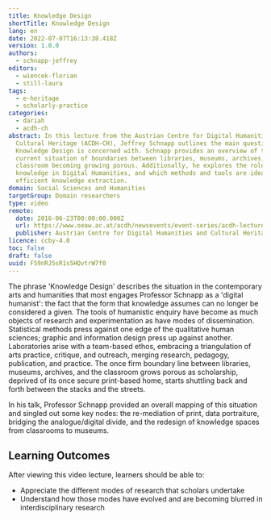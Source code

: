 ```yaml
---
title: Knowledge Design
shortTitle: Knowledge Design
lang: en
date: 2022-07-07T16:13:38.418Z
version: 1.0.0
authors:
  - schnapp-jeffrey
editors:
  - wiencek-florian
  - still-laura
tags:
  - e-heritage
  - scholarly-practice
categories:
  - dariah
  - acdh-ch
abstract: In this lecture from the Austrian Centre for Digital Humanities and
  Cultural Heritage (ACDH-CH), Jeffrey Schnapp outlines the main questions which
  Knowledge Design is concerned with. Schnapp provides an overview of the
  current situation of boundaries between libraries, museums, archives, and the
  classroom becoming growing porous. Additionally, he explores the role of
  knowledge in Digital Humanities, and which methods and tools are ideal for
  efficient knowledge extraction.
domain: Social Sciences and Humanities
targetGroup: Domain researchers
type: video
remote:
  date: 2016-06-23T00:00:00.000Z
  url: https://www.oeaw.ac.at/acdh/newsevents/event-series/acdh-lecture-21
  publisher: Austrian Centre for Digital Humanities and Cultural Heritage (ACDH-CH)
licence: ccby-4.0
toc: false
draft: false
uuid: F59nRJ5sR1s5HQvtrW7f0
---
```

The phrase 'Knowledge Design' describes the situation in the contemporary arts and humanities that most engages Professor Schnapp as a 'digital humanist': the fact that the form that knowledge assumes can no longer be considered a given. The tools of humanistic enquiry have become as much objects of research and experimentation as have modes of dissemination. Statistical methods press against one edge of the qualitative human sciences; graphic and information design press up against another. Laboratories arise with a team-based ethos, embracing a triangulation of arts practice, critique, and outreach, merging research, pedagogy, publication, and practice. The once firm boundary line between libraries, museums, archives, and the classroom grows porous as scholarship, deprived of its once secure print-based home, starts shuttling back and forth between the stacks and the streets.

In his talk, Professor Schnapp provided an overall mapping of this situation and singled out some key nodes: the re-mediation of print, data portraiture, bridging the analogue/digital divide, and the redesign of knowledge spaces from classrooms to museums.

## Learning Outcomes

After viewing this video lecture, learners should be able to:

- Appreciate the different modes of research that scholars undertake
- Understand how those modes have evolved and are becoming blurred in interdisciplinary research

<VideoCard provider="youtube" id="FttED2UKemY" title="ACDH-CH Lecture 2.1 – Jeffrey Schnapp – Knowledge Design" subtitle="Click here to view" image="images/acdh-logo.png" />
